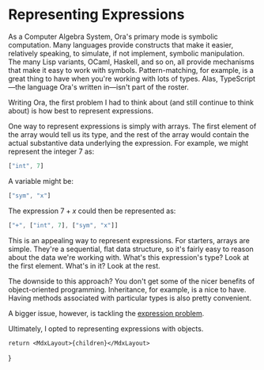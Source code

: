 
# Representing Expressions

As a Computer Algebra System, Ora's primary mode is symbolic computation. Many languages provide constructs that make it easier, relatively speaking, to simulate, if not implement, symbolic manipulation. The many Lisp variants, OCaml, Haskell, and so on, all provide mechanisms that make it easy to work with symbols. Pattern-matching, for example, is a great thing to have when you're working with lots of types. Alas, TypeScript—the language Ora's written in—isn't part of the roster.

Writing Ora, the first problem I had to think about (and still continue to think about) is how best to represent expressions. 

One way to represent expressions is simply with arrays. The first element of the array would tell us its type, and the rest of the array would contain the actual substantive data underlying the expression. For example, we might represent the integer ${7}$ as:

~~~ts
["int", 7]
~~~

A variable might be:

~~~ts
["sym", "x"]
~~~

The expression ${7 + x}$ could then be represented as:

~~~ts
["+", ["int", 7], ["sym", "x"]]
~~~

This is an appealing way to represent expressions. For starters, arrays are simple. They're a sequential, flat data structure, so it's fairly easy to reason about the data we're working with. What's this expression's type? Look at the first element. What's in it? Look at the rest.

The downside to this approach? You don't get some of the nicer benefits of object-oriented programming. Inheritance, for example, is a nice to have. Having methods associated with particular types is also pretty convenient.

A bigger issue, however, is tackling the [expression problem](https://en.wikipedia.org/wiki/Expression_problem).

Ultimately, I opted to representing expressions with objects.


	return <MdxLayout>{children}</MdxLayout>
}
